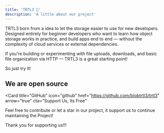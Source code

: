 ```yaml
---
title: 'TRTL3 🐢'
description: 'A little about our project'
---
```


TRTL3 born from a idea to let the storage easier to use for new developers. Designed entirely for beginner developers who want to learn how object storage works in practice, and build apps end to end — without the complexity of cloud services or external dependencies.

If you're building or experimenting with file uploads, downloads, and basic file organization via HTTP — TRTL3 is a great starting point!

So just try it!

## We are open source


<Card
  title="GitHub"
  icon="github"
  href="https://github.com/blobtrtl3/trtl3"
  arrow="true"
  cta="Support Us, Its Free"
>
  Feel free to contribute or let a star in our project, it support us to continue maintaining the Project!
</Card>

Thank you for supporting us!!!
